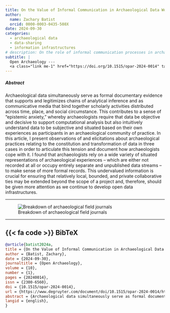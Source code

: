 ```yaml
---
title: On the Value of Informal Communication in Archaeological Data Work
author: 
  name: Zachary Batist
  orcid: 0000-0003-0435-508X
date: 2024-09-30
categories:
  - archaeological data
  - data-sharing
  - information infrastructures
# description: On the role of informal communication processes in archaeological knowledge production, and how they complement more formally structured documentary media.
subtitle: |
  Open Archaeology --- 
  <a class="link me-1" href="https://doi.org/10.1515/opar-2024-0014" target="_blank_" rel="external">10.1515/opar-2024-0014</a>
---
```

##### Abstract
Archaeological data simultaneously serve as formal documentary evidence that supports and legitimizes chains of analytical inference and as communicative media that bind together scholarly activities distributed across time, place, and social circumstance. This contributes to a sense of “epistemic anxiety,” whereby archaeologists require that data be objective and decisive to support computational analysis but also intuitively understand data to be subjective and situated based on their own experiences as participants in an archaeological community of practice. In this article, I present observations of and elicitations about archaeological practices relating to the constitution and transformation of data in three cases in order to articulate this tension and document how archaeologists cope with it. I found that archaeologists rely on a wide variety of situated representations of archaeological experiences – which are either not recorded at all or occupy entirely separate and unpublished data streams – to make sense of more formal records. This undervalued information is crucial for ensuring that relatively local, bounded, and private collaborative ties may be extended beyond the scope of a project and, therefore, should be given more attention as we continue to develop open data infrastructures.

---

![Breakdown of archaeological field journals](field-journals.png)

---

::: {.callout-note collapse=true icon=false}
## {{< fa code >}} BibTeX

```BibTeX
@article{batist2024a,
title = {On the Value of Informal Communication in Archaeological Data Work},
author = {Batist, Zachary},
date = {2024-09-30},
journaltitle = {Open Archaeology},
volume = {10},
number = {1},
pages = {20240014},
issn = {2300-6560},
doi = {10.1515/opar-2024-0014},
url = {https://www.degruyter.com/document/doi/10.1515/opar-2024-0014/html},
abstract = {Archaeological data simultaneously serve as formal documentary evidence that supports and legitimizes chains of analytical inference and as communicative media that bind together scholarly activities distributed across time, place, and social circumstance. This contributes to a sense of “epistemic anxiety,” whereby archaeologists require that data be objective and decisive to support computational analysis but also intuitively understand data to be subjective and situated based on their own experiences as participants in an archaeological community of practice. In this article, I present observations of and elicitations about archaeological practices relating to the constitution and transformation of data in three cases in order to articulate this tension and document how archaeologists cope with it. I found that archaeologists rely on a wide variety of situated representations of archaeological experiences – which are either not recorded at all or occupy entirely separate and unpublished data streams – to make sense of more formal records. This undervalued information is crucial for ensuring that relatively local, bounded, and private collaborative ties may be extended beyond the scope of a project and, therefore, should be given more attention as we continue to develop open data infrastructures.},
langid = {english},
}
```
:::